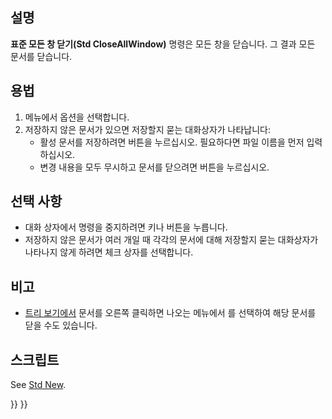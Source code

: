 <languages/>

{{Docnav
|[[Std_CloseActiveWindow/ko|활성 창 닫기]]
|[[Std_Save/ko|저장]]
|[[Std_File_Menu/ko|표준 파일 메뉴]]
|IconL=Std_CloseActiveWindow.svg
|IconR=Std_Save.svg
|IconC=Freecad.svg
}}

{{GuiCommand/ko
|Name=Std CloseAllWindows
|Name/ko=표준 모든 창 닫기
|MenuLocation=파일 → 모두 닫기
|Workbenches=모두
|SeeAlso=[[Std_CloseActiveWindow|표준 활성 창 닫기]]
}}

<span id="Description"></span>
==설명==

'''표준 모든 창 닫기(Std CloseAllWindow)''' 명령은 모든 창을 닫습니다. 그 결과 모든 문서를 닫습니다.

<span id="Usage"></span>
==용법==

# 메뉴에서 {{MenuCommand|파일 → [[Image:Std_CloseAllWindows.svg|16px]] 모두 닫기}} 옵션을 선택합니다.
# 저장하지 않은 문서가 있으면 저장할지 묻는 대화상자가 나타납니다:
#* 활성 문서를 저장하려면 {{Button|저장}} 버튼을 누르십시오. 필요하다면 파일 이름을 먼저 입력하십시오.
#* 변경 내용을 모두 무시하고 문서를 닫으려면 {{Button|무시}} 버튼을 누르십시오.

<span id="Options"></span>
==선택 사항==

<div class="mw-translate-fuzzy">
* 대화 상자에서 명령을 중지하려면 {{KEY|Esc}} 키나 {{Button|취소}} 버튼을 누릅니다.
* 저장하지 않은 문서가 여러 개일 때 각각의 문서에 대해 저장할지 묻는 대화상자가 나타나지 않게 하려면 {{CheckBox|TRUE|모든 문서에 적용}} 체크 상자를 선택합니다.
</div>

<span id="Notes"></span>
==비고==

* [[Tree_view/ko|트리 보기]]에서 문서를 오른쪽 클릭하면 나오는 메뉴에서 {{MenuCommand|문서 닫기}}를 선택하여 해당 문서를 닫을 수도 있습니다.

<span id="Scripting"></span>
==스크립트==

See [[Std_New#Scripting|Std New]].


{{Docnav
|[[Std_CloseActiveWindow/ko|활성 창 닫기]]
|[[Std_Save/ko|저장]]
|[[Std_File_Menu/ko|표준 파일 메뉴]]
|IconL=Std_CloseActiveWindow.svg
|IconR=Std_Save.svg
|IconC=Freecad.svg
}}

{{Std_Base_navi{{#translation:}}}}
{{Userdocnavi{{#translation:}}}}